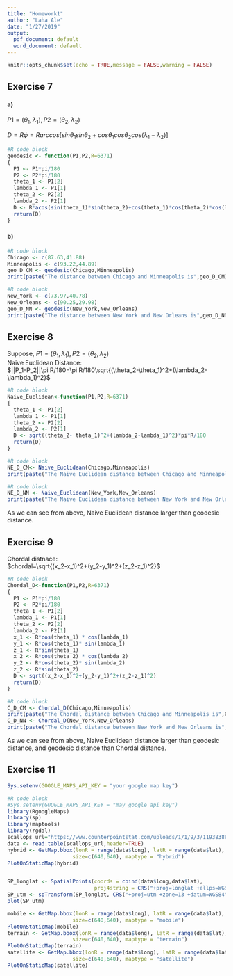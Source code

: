 ---
title: "Homework1"
author: "Laha Ale"
date: "1/27/2019"
output:
  pdf_document: default
  word_document: default
---

```{r setup, include=FALSE}
knitr::opts_chunk$set(echo = TRUE,message = FALSE,warning = FALSE)
```

## Exercise 7
#### a)

$P1 = (\theta_1,\lambda_1),P2 = (\theta_2,\lambda_2)$

$D=R \phi=Rarccos[sin\theta_1sin\theta_2+cos\theta_1cos\theta_2 cos(\lambda_1-\lambda_2)]$ \ \
```{r q7_a}
#R code block
geodesic <- function(P1,P2,R=6371)
{
  P1 <- P1*pi/180
  P2 <- P2*pi/180
  theta_1 <- P1[2]
  lambda_1 <- P1[1]
  theta_2 <- P2[2]
  lambda_2 <- P2[1]
  D <- R*acos(sin(theta_1)*sin(theta_2)+cos(theta_1)*cos(theta_2)*cos(lambda_1-lambda_2))
  return(D)
}
```
#### b)
```{r q7_b_1}
#R code block
Chicago <- c(87.63,41.88)
Minneapolis <- c(93.22,44.89)
geo_D_CM <- geodesic(Chicago,Minneapolis)
print(paste("The distance between Chicago and Minneapolis is",geo_D_CM))
```

```{r q7_b_2}
#R code block
New_York <- c(73.97,40.78)
New_Orleans <- c(90.25,29.98)
geo_D_NN <- geodesic(New_York,New_Orleans)
print(paste("The distance between New York and New Orleans is",geo_D_NN))
```

## Exercise 8


Suppose, $P1 = (\theta_1,\lambda_1),P2 = (\theta_2,\lambda_2)$\
Naive Euclidean Distance:\
$||P_1-P_2||\pi R/180=\pi R/180\sqrt{(\theta_2-\theta_1)^2+(\lambda_2-\lambda_1)^2}$ \ \
```{r q8_00}
#R code block
Naive_Euclidean<-function(P1,P2,R=6371)
{
  theta_1 <- P1[2]
  lambda_1 <- P1[1]
  theta_2 <- P2[2]
  lambda_2 <- P2[1]
  D <- sqrt((theta_2- theta_1)^2+(lambda_2-lambda_1)^2)*pi*R/180
  return(D)
}
```
```{r q8_11}
#R code block
NE_D_CM<- Naive_Euclidean(Chicago,Minneapolis)
print(paste("The Naive Euclidean distance between Chicago and Minneapolis is",NE_D_CM))
```
```{r q8_21}
#R code block
NE_D_NN <- Naive_Euclidean(New_York,New_Orleans)
print(paste("The Naive Euclidean distance between New York and New Orleans is",NE_D_NN))
```
As we can see from above, Naive Euclidean distance larger than geodesic distance.


## Exercise 9
Chordal distnace:\
$chordal=\sqrt{(x_2-x_1)^2+(y_2-y_1)^2+(z_2-z_1)^2}$ \ \
```{r q9_0}
#R code block
Chordal_D<-function(P1,P2,R=6371)
{
  P1 <- P1*pi/180
  P2 <- P2*pi/180
  theta_1 <- P1[2]
  lambda_1 <- P1[1]
  theta_2 <- P2[2]
  lambda_2 <- P2[1]
  x_1 <- R*cos(theta_1) * cos(lambda_1)
  y_1 <- R*cos(theta_1)* sin(lambda_1)
  z_1 <- R*sin(theta_1)
  x_2 <- R*cos(theta_2) * cos(lambda_2)
  y_2 <- R*cos(theta_2)* sin(lambda_2)
  z_2 <- R*sin(theta_2)
  D <- sqrt((x_2-x_1)^2+(y_2-y_1)^2+(z_2-z_1)^2)
  return(D)
}
```
```{r q9_1}
#R code block
C_D_CM <- Chordal_D(Chicago,Minneapolis)
print(paste("The Chordal distance between Chicago and Minneapolis is",C_D_CM))
C_D_NN <- Chordal_D(New_York,New_Orleans)
print(paste("The Chordal distance between New York and New Orleans is",C_D_NN))
```

\begin{center}
 \begin{tabular}{||c c c c||} 
 \hline
 Cities & Geodesic & Naive Euclidean & Chordal \\ [0.5ex] 
 \hline
 Chicago,Minneapolis & 561.99 & 705.96 & 561.81 \\ 
 \hline
 New York,New Orleans & 1897.21 & 2172.37 & 1890.21 \\
 \hline
\end{tabular}
\end{center}

As we can see from above, Naive Euclidean distance larger than geodesic distance, and geodesic distance than Chordal distance.


## Exercise 11

```{r q11_0, echo=FALSE}
Sys.setenv(GOOGLE_MAPS_API_KEY = "your google map key")
```

```{r q11_a}
#R code block
#Sys.setenv(GOOGLE_MAPS_API_KEY = "may google api key")
library(RgoogleMaps)
library(sp)
library(maptools)
library(rgdal)
scallops_url="https://www.counterpointstat.com/uploads/1/1/9/3/119383887/scallops.txt"
data <- read.table(scallops_url,header=TRUE)
hybrid <- GetMap.bbox(lonR = range(data$long), latR = range(data$lat),
                     size=c(640,640), maptype = "hybrid")
PlotOnStaticMap(hybrid)


SP_longlat <- SpatialPoints(coords = cbind(data$long,data$lat),
                            proj4string = CRS("+proj=longlat +ellps=WGS84"))
SP_utm <- spTransform(SP_longlat, CRS("+proj=utm +zone=13 +datum=WGS84"))
plot(SP_utm)

mobile <- GetMap.bbox(lonR = range(data$long), latR = range(data$lat),
                     size=c(640,640), maptype = "mobile")
PlotOnStaticMap(mobile)
terrain <- GetMap.bbox(lonR = range(data$long), latR = range(data$lat),
                     size=c(640,640), maptype = "terrain")
PlotOnStaticMap(terrain)
satellite <- GetMap.bbox(lonR = range(data$long), latR = range(data$lat),
                     size=c(640,640), maptype = "satellite")
PlotOnStaticMap(satellite)


```

